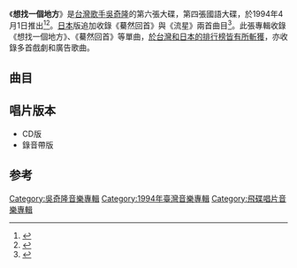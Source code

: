{{Album infobox | <!-- See Wikipedia:WikiProject_Albums -->
| Name        = 想找一個地方
| Type        = [[專輯|專輯]]
| Artist      = [[吳奇隆|吳奇隆]]
| Cover       = 
| Released    = 1994年4月1日
| Recorded    = 1993年-1994年<ref name="isrc">[http://isrc.ncl.edu.tw/music_view.aspx?item=1632 吳奇隆 / 想找一個地方 - 國際標準錄音錄影資料代碼查詢系統] {{Wayback|url=http://isrc.ncl.edu.tw/music_view.aspx?item=1632 |date=20180209063121 }} ISRC. {{zh-tw}}</ref>
| Genre       = [[國語流行音樂|國語流行音樂]]
| Length      = 43:27<br>53:22（日本版）
| Label       = {{hlist|[[飛碟唱片|飛碟唱片]]|[[日本華納音樂|日本華納音樂]]}}
| Last album  = [[愛出個未來|愛出個未來]]<br>（1994年）
| This album  = '''想找一個地方'''<br>（1994年）
| Next album  = [[My_Summer_Dream|My Summer Dream]]<br>（1994年）
}}

《'''想找一個地方'''》是[[台灣|台灣]][[歌手|歌手]][[吳奇隆|吳奇隆]]的第六張大碟，第四張國語大碟，於1994年4月1日推出<ref>{{Cite book|title=中国歌星成名金曲 包括香港 台湾地区|last=黄新华，何敏静，肖朝晶编著|first=|publisher=南昌：百花洲文艺出版社|year=1994.12|isbn=7-80579-567-3|location=|pages=543}}</ref><ref>{{Cite book|title=80年代的宝贝们|last=何从主编；杨国伟等摄影；右意达漫画|first=|publisher=南昌：二十一世纪出版社|year=2003.08|isbn=7-5391-2305-2|location=|pages=87}}</ref>。[[日本|日本]]版追加收錄《驀然回首》與《流星》兩首曲目<ref>{{cite web |title=Amazon 一人どこかで ニッキー・ウー |url=https://www.amazon.co.jp/一人どこかで-ニッキー・ウー/dp/B00005HFXU |publisher=ダブリューイーエー・ジャパン |accessdate=2020-10-10 |archive-date=2008-09-20 |archive-url=https://web.archive.org/web/20080920170720/http://www.amazon.co.jp/%E4%B8%80%E4%BA%BA%E3%81%A9%E3%81%93%E3%81%8B%E3%81%A7-%E3%83%8B%E3%83%83%E3%82%AD%E3%83%BC%E3%83%BB%E3%82%A6%E3%83%BC/dp/B00005HFXU |dead-url=no }}</ref>。此張專輯收錄《想找一個地方》、《驀然回首》等單曲，[[吳奇隆#獎項|於台灣和日本的排行榜皆有所斬獲]]，亦收錄多首戲劇和廣告歌曲。

==曲目==
{{tracklist
| headline     = 
| total_length = 53:22
| title_width  = 16%

| all_producer = [[李子恆|李子恆]]

| title1         = 想找一個地方
| music1         = [[張玉美|張玉美]]
| lyrics1        = [[念汝|念汝]]
| arranger1      = [[Belinda_Foo|Belinda Foo]]
| note1          = 
| longnote1      = 第一主打歌<br>台灣[[中視|中視]]精選劇坊《[[明月青山在|明月青山在]]》主題曲
| length1        = 4:38

| title2         = 十字路口
| music2         = [[李子恆|李子恆]]
| lyrics2        = 李子恆
| arranger2      = [[何國杰|何國杰]]
| note2          = 
| longnote2      = 第二主打歌<br>台灣[[華視|華視]]八點檔連續劇《[[霸王花|霸王花]]》片尾曲
| length2        = 4:33

| title3         = My Summer Dream
| music3         = [[陳大力|陳大力]]<br>[[陳秀男|陳秀男]]
| lyrics3        = 陳大力
| arranger3      = 何國杰
| note3          = 
| longnote3      = 第三主打歌<br>《[[寶礦力水得|寶礦力水得]]》1994台灣區年度廣告主題曲<br>粵語版本為《[[My_Summer_Dream|My Summer Dream]]》
| length3        = 4:07

| title4         =  一個人心碎的夜晚
| music4         = [[李士先|李士先]]
| lyrics4        = [[熊儒賢|熊儒賢]]
| arranger4      = 何國杰
| note4          = 
| longnote4      = 
| length4        = 4:15

| title5         = 孤枕難眠
| music5         = [[徐禹|徐禹]]
| lyrics5        = [[蔣東良|蔣東良]]
| arranger5      = [[Iskandar_Ismail|Iskandar Ismail]]
| longnote5      = 
| length5        = 4:10

| title6         = 今天
| music6         = 李子恆
| lyrics6        = 李子恆
| arranger6      = 何國杰
| note6          = 
| longnote6      = 台灣[[台視|台視]]單元劇《[[天眼_(台灣電視劇)|天眼]]》片尾曲
| length6        = 4:32

| title7         = 月台
| music7         = [[吳大衛|吳大衛]]
| lyrics7        = [[陳樂融|陳樂融]]
| arranger7      = 何國杰
| note7          = 
| longnote7      = 
| length7        = 4:35
 
| title8         = 一個人回家
| music8         = [[陳耀川|陳耀川]]
| lyrics8        = [[姚若龍|姚若龍]]
| arranger8      = Iskandar Ismail
| note8          = 
| longnote8      = 粵語版本為《只因愛著妳》
| length8        = 4:00

| title9         = 沒有你在我身邊
| music9         = [[張玉美|張玉美]]
| lyrics9        = [[劉虞瑞|劉虞瑞]]
| arranger9      = Belinda Foo
| longnote9      = 粵語版本為《怎平靜》
| length9        = 4:16

| title10        = 孤獨
| music10        = [[林一平_(音樂人)|林一平]]
| lyrics10       = [[張方露|張方露]]
| arranger10     = Iskandar Ismail
| longnote10     = 
| length10       = 4:21

| title11        = 驀然回首
| music11        = [[陳大力|陳大力]]<br>[[陳秀男|陳秀男]]
| lyrics11       = 陳大力
| arranger11     = [[何國杰|何國杰]]
| note11         = 日本版追加收錄
| longnote11     = 粵語版本為《死心不息》	
| length11       = 4:42

| title12        = 流星
| music12        = [[李子恆|李子恆]]
| lyrics12       = 李子恆
| arranger12     = 何國杰
| note12         = 日本版追加收錄
| longnote12     = 粵語版本為《終於深愛你》
| length12       = 5:13
}}

== 唱片版本 ==
*CD版
*錄音帶版

==参考==
{{reflist}}

{{吳奇隆}}
{{小虎隊 (台灣)}}
[[Category:吳奇隆音樂專輯|Category:吳奇隆音樂專輯]]
[[Category:1994年臺灣音樂專輯|Category:1994年臺灣音樂專輯]]
[[Category:飛碟唱片音樂專輯|Category:飛碟唱片音樂專輯]]